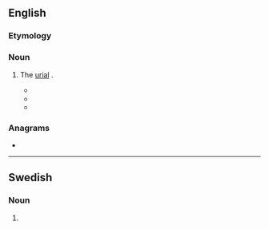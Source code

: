 ==English==

===Etymology===
{{rfelite|en}}

===Noun===
{{en-noun|arkars}}

# {{lb|en|dated}} The [[urial]] {{gloss|subspecies of sheep}}.
#* {{quote-book|lang=en|title=Through the Heart of Asia: Over the Pamïr to India|author=Gabriel Bonvalot|year=1889|passage=Above us we can see flocks of '''''arkars''''' (wild sheep), which gaze down upon us. Our presence surprises but does not apparently alarm them.}}
#* {{quote-book|lang=en|passage=Among the other animals of the Pamirian fauna appeared wolves and foxes, and flocks of those large wild sheep with gnarled and gracefully curved horns, which are known to the natives as '''arkars'''. High in the sky flew the vultures, bearded and unbearded, and amid the clouds of white vapor we left behind us were many crows and pigeons and turtledoves and wagtails.|title=A Special Correspondent|year=1894|author=Jules Verne}}
#* {{quote-book|lang=en|title=Wild oxen, sheep & goats of all lands, living and extinct|page=195|author=Richard Lydekker|year=1898|passage=When lying down '''arkars''' nearly always keep the head erect, as if on the lookout, and when sleeping they lie with the neck outstretched.}}

===Anagrams===
* {{anagrams|en|a=aakrrs|Sarkar|kraars|sarkar}}

----

==Swedish==

===Noun===
{{head|sv|noun form}}

# {{sv-noun-form-indef-gen-pl|ark}}
